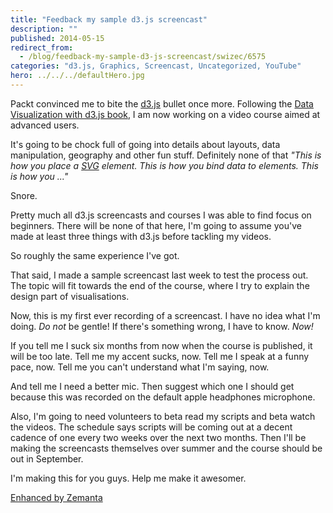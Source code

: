 ```yaml
---
title: "Feedback my sample d3.js screencast"
description: ""
published: 2014-05-15
redirect_from:
  - /blog/feedback-my-sample-d3-js-screencast/swizec/6575
categories: "d3.js, Graphics, Screencast, Uncategorized, YouTube"
hero: ../../../defaultHero.jpg
---
```


Packt convinced me to bite the [d3.js](http://protovis.org/) bullet once more. Following the [Data Visualization with d3.js book](http://www.packtpub.com/data-visualization-with-d3js/book), I am now working on a video course aimed at advanced users.

It's going to be chock full of going into details about layouts, data manipulation, geography and other fun stuff. Definitely none of that _"This is how you place a [SVG](http://www.w3.org/Graphics/SVG/) element. This is how you bind data to elements. This is how you ..."_

Snore.

Pretty much all d3.js screencasts and courses I was able to find focus on beginners. There will be none of that here, I'm going to assume you've made at least three things with d3.js before tackling my videos.

So roughly the same experience I've got.

That said, I made a sample screencast last week to test the process out. The topic will fit towards the end of the course, where I try to explain the design part of visualisations.

Now, this is my first ever recording of a screencast. I have no idea what I'm doing. _Do not_ be gentle! If there's something wrong, I have to know. _Now!_

If you tell me I suck six months from now when the course is published, it will be too late. Tell me my accent sucks, now. Tell me I speak at a funny pace, now. Tell me you can't understand what I'm saying, now.

And tell me I need a better mic. Then suggest which one I should get because this was recorded on the default apple headphones microphone.

Also, I'm going to need volunteers to beta read my scripts and beta watch the videos. The schedule says scripts will be coming out at a decent cadence of one every two weeks over the next two months. Then I'll be making the screencasts themselves over summer and the course should be out in September.

I'm making this for you guys. Help me make it awesomer.

[Enhanced by Zemanta](https://img.zemanta.com/zemified_e.png?x-id=be236c6a-a75f-4d2b-b773-b8c633e2d197)
